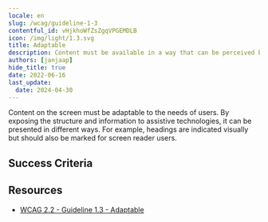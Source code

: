 ```yaml
---
locale: en
slug: /wcag/guideline-1-3
contentful_id: vHjkhoWfZsZgqVPGEMDLB
icon: /img/light/1.3.svg
title: Adaptable
description: Content must be available in a way that can be perceived by all users.
authors: [janjaap]
hide_title: true
date: 2022-06-16
last_update:
  date: 2024-04-30
---
```


<Hero
  title="Adaptable"
  image="/img/light/1.3.svg"
  alt="WCAG 1.3 - Logo"
  prefix="Guideline 1.3"
/>

Content on the screen must be adaptable to the needs of users. By exposing the structure and information to assistive technologies, it can be presented in different ways. For example, headings are indicated visually but should also be marked for screen reader users.

## Success Criteria

<LinkList title="Success Criteria" isHighlighted={true}>
  <LinkListItem
    url="/en/guidelines/wcag/success-criterion-1-3-1"
    title="Success Criterion 1.3.1 - Info and Relationships"
    appearance="link"
    label="Info and Relationships"
    description="Ensure that the information and relationships on the screen are not only conveyed visually."
    image="/img/light/1.3.1.svg"
    alt="WCAG 1.3.1 - Logo"
  />
  <LinkListItem
    url="/en/guidelines/wcag/success-criterion-1-3-2"
    title="Success Criterion 1.3.2 - Meaningful Sequence"
    appearance="link"
    label="Meaningful Sequence"
    description="Ensure that the order which assistive technologies follow reflect the meaning of the content."
    image="/img/light/1.3.2.svg"
    alt="WCAG 1.3.2 - Logo"
  />
  <LinkListItem
    url="/en/guidelines/wcag/success-criterion-1-3-3"
    title="Success Criterion 1.3.3 - Sensory Characteristics"
    appearance="link"
    label="Sensory Characteristics"
    description="Ensure instructions can be understood by everyone. Instructions that only use shape, size, location, orientation or sound are not understandable for everyone."
    image="/img/light/1.3.3.svg"
    alt="WCAG 1.3.3 - Logo"
  />
  <LinkListItem
    url="/en/guidelines/wcag/success-criterion-1-3-4"
    title="Success Criterion 1.3.4 - Orientation"
    appearance="link"
    label="Orientation"
    description="Ensure that the screen content rotates with the device display."
    image="/img/light/1.3.4.svg"
    alt="WCAG 1.3.4 - Logo"
  />
  <LinkListItem
    url="/en/guidelines/wcag/success-criterion-1-3-5"
    title="Success Criterion 1.3.5 - Identify Input Purpose"
    appearance="link"
    label="Identify Input Purpose"
    description="Ensure it is clear what information is expected from users inside input fields."
    image="/img/light/1.3.5.svg"
    alt="WCAG 1.3.5 - Logo"
  />
  <LinkListItem
    url="/en/guidelines/wcag/success-criterion-1-3-6"
    title="Success Criterion 1.3.6 - Identify Purpose"
    appearance="link"
    label="Identify Purpose"
    description="In content implemented using markup languages, the purpose of User Interface Components, icons, and regions can be programmatically determined."
    image="/img/light/1.3.6.svg"
    alt="WCAG 1.3.6 icon"
  />
</LinkList>

## Resources

- [WCAG 2.2 - Guideline 1.3 - Adaptable](https://www.w3.org/TR/WCAG22/#adaptable)
